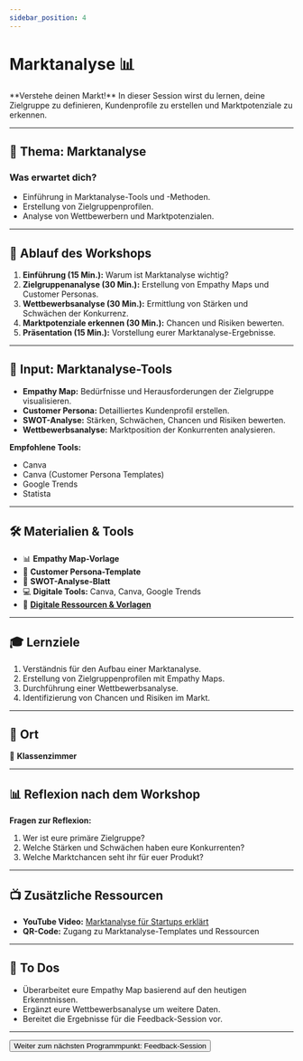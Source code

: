 ```yaml
---
sidebar_position: 4
---
```


# Marktanalyse 📊

<Admonition type="info" icon="📈">
  **Verstehe deinen Markt!** In dieser Session wirst du lernen, deine
  Zielgruppe zu definieren, Kundenprofile zu erstellen und Marktpotenziale zu
  erkennen.
</Admonition>

---

## 🎯 **Thema:** Marktanalyse

### **Was erwartet dich?**

- Einführung in Marktanalyse-Tools und -Methoden.
- Erstellung von Zielgruppenprofilen.
- Analyse von Wettbewerbern und Marktpotenzialen.

---

## 📝 **Ablauf des Workshops**

1. **Einführung (15 Min.):** Warum ist Marktanalyse wichtig?
2. **Zielgruppenanalyse (30 Min.):** Erstellung von Empathy Maps und Customer Personas.
3. **Wettbewerbsanalyse (30 Min.):** Ermittlung von Stärken und Schwächen der Konkurrenz.
4. **Marktpotenziale erkennen (30 Min.):** Chancen und Risiken bewerten.
5. **Präsentation (15 Min.):** Vorstellung eurer Marktanalyse-Ergebnisse.

---

## 🧠 **Input: Marktanalyse-Tools**

- **Empathy Map:** Bedürfnisse und Herausforderungen der Zielgruppe visualisieren.
- **Customer Persona:** Detailliertes Kundenprofil erstellen.
- **SWOT-Analyse:** Stärken, Schwächen, Chancen und Risiken bewerten.
- **Wettbewerbsanalyse:** Marktposition der Konkurrenten analysieren.

**Empfohlene Tools:**

- Canva
- Canva (Customer Persona Templates)
- Google Trends
- Statista

---

## 🛠️ **Materialien & Tools**

- 📊 **Empathy Map-Vorlage**
- 📄 **Customer Persona-Template**
- 📝 **SWOT-Analyse-Blatt**
- 💻 **Digitale Tools:** Canva, Canva, Google Trends
- 📂
  **[Digitale Ressourcen & Vorlagen](https://drive.google.com/drive/folders/1GMZ5pg54OIcuKGARYLaR_-Cr4w9XJ9iA?usp=drive_link)**

---

## 🎓 **Lernziele**

1. Verständnis für den Aufbau einer Marktanalyse.
2. Erstellung von Zielgruppenprofilen mit Empathy Maps.
3. Durchführung einer Wettbewerbsanalyse.
4. Identifizierung von Chancen und Risiken im Markt.

---

## 📍 **Ort**

📍 **Klassenzimmer**

---

## 📊 **Reflexion nach dem Workshop**

**Fragen zur Reflexion:**

1. Wer ist eure primäre Zielgruppe?
2. Welche Stärken und Schwächen haben eure Konkurrenten?
3. Welche Marktchancen seht ihr für euer Produkt?

---

## 📺 **Zusätzliche Ressourcen**

- **YouTube Video:** [Marktanalyse für Startups erklärt](https://www.youtube.com/watch?v=TCu-k5dehIQ&t=40s)
- **QR-Code:** Zugang zu Marktanalyse-Templates und Ressourcen

---

## 🚀 **To Dos**

- Überarbeitet eure Empathy Map basierend auf den heutigen Erkenntnissen.
- Ergänzt eure Wettbewerbsanalyse um weitere Daten.
- Bereitet die Ergebnisse für die Feedback-Session vor.

---

<Button destination="/roadmap/docs/startup-basics/yfn-school/day2/feedback">
  Weiter zum nächsten Programmpunkt: Feedback-Session
</Button>

